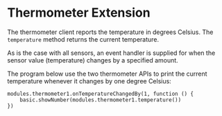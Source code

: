 # Thermometer Extension

The thermometer client reports the temperature in degrees Celsius.
The `temperature` method returns the current temperature.

As is the case with all sensors, an event handler is supplied for when
the sensor value (temperature) changes by a specified amount.

The program below use the two thermometer APIs to print
the current temperature whenever it changes by one degree Celsius:

```blocks
modules.thermometer1.onTemperatureChangedBy(1, function () {
    basic.showNumber(modules.thermometer1.temperature())
})

```
